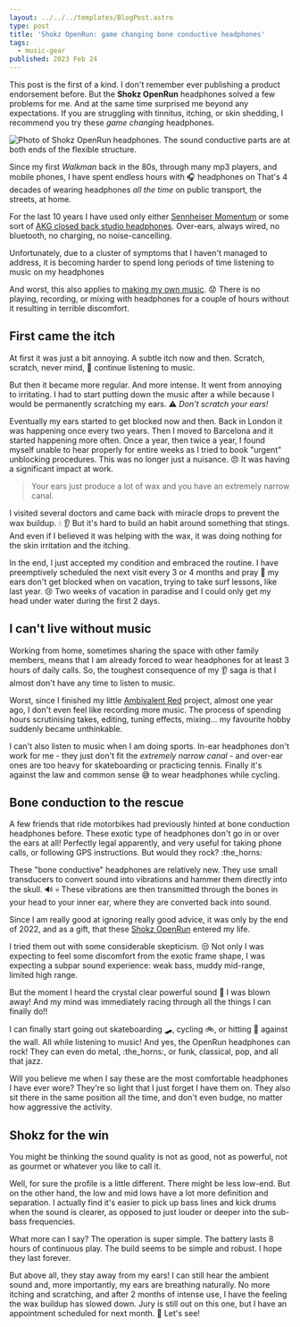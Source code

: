 ```yaml
---
layout: ../../../templates/BlogPost.astro
type: post
title: 'Shokz OpenRun: game changing bone conductive headphones'
tags:
  - music-gear
published: 2023 Feb 24
---
```


<Abstract>

This post is the first of a kind. I don't remember ever publishing a product endorsement before. But the **Shokz OpenRun** headphones solved a few problems for me. And at the same time surprised me beyond any expectations. If you are struggling with tinnitus, itching, or skin shedding, I recommend you try these _game changing_ headphones.

</Abstract>

<Hero>

![Photo of Shokz OpenRun headphones. The sound conductive parts are at both ends of the flexible structure.](./media/shokz-openrun-headphones.jpg)

</Hero>

Since my first _Walkman_ back in the 80s, through many mp3 players, and mobile phones, I have spent endless hours with :headphones: headphones on That's 4 decades of wearing headphones _all the time_ on public transport, the streets, at home.

For the last 10 years I have used only either [Sennheiser Momentum](https://www.google.com/search?q=Sennheiser+Momentum) or some sort of [AKG closed back studio headphones](https://www.google.com/search?q=akg+k271). Over-ears, always wired, no bluetooth, no charging, no noise-cancelling.

Unfortunately, due to a cluster of symptoms that I haven't managed to address, it is becoming harder to spend long periods of time listening to music on my headphones

And worst, this also applies to [making my own music](/about/music). :worried: There is no playing, recording, or mixing with headphones for a couple of hours without it resulting in terrible discomfort.

## First came the itch

At first it was just a bit annoying. A subtle itch now and then. Scratch, scratch, never mind, :hear_no_evil: continue listening to music.

But then it became more regular. And more intense. It went from annoying to irritating. I had to start putting down the music after a while because I would be permanently scratching my ears. :warning: _Don't scratch your ears!_

Eventually my ears started to get blocked now and then. Back in London it was happening once every two years. Then I moved to Barcelona and it started happening more often. Once a year, then twice a year, I found myself unable to hear properly for entire weeks as I tried to book "urgent" unblocking procedures. This was no longer just a nuisance. :angry: It was having a significant impact at work.

> Your ears just produce a lot of wax and you have an extremely narrow canal.

I visited several doctors and came back with miracle drops to prevent the wax buildup. :droplet: :ear: But it's hard to build an habit around something that stings. And even if I believed it was helping with the wax, it was doing nothing for the skin irritation and the itching.

In the end, I just accepted my condition and embraced the routine. I have preemptively scheduled the next visit every 3 or 4 months and pray :pray: my ears don't get blocked when on vacation, trying to take surf lessons, like last year. :cry: Two weeks of vacation in paradise and I could only get my head under water during the first 2 days.

## I can't live without music

Working from home, sometimes sharing the space with other family members, means that I am already forced to wear headphones for at least 3 hours of daily calls. So, the toughest consequence of my :ear: saga is that I almost don't have any time to listen to music.

Worst, since I finished my little [Ambivalent Red](/about/music) project, almost one year ago, I don't even feel like recording more music. The process of spending hours scrutinising takes, editing, tuning effects, mixing... my favourite hobby suddenly became unthinkable.

I can't also listen to music when I am doing sports. In-ear headphones don't work for me - they just don't fit the _extremely narrow canal_ - and over-ear ones are too heavy for skateboarding or practicing tennis. Finally it's against the law and common sense :sweat_smile: to wear headphones while cycling.

## Bone conduction to the rescue

A few friends that ride motorbikes had previously hinted at bone conduction headphones before. These exotic type of headphones don't go in or over the ears at all! Perfectly legal apparently, and very useful for taking phone calls, or following GPS instructions. But would they rock? :the_horns:

These "bone conductive" headphones are relatively new. They use small transducers to convert sound into vibrations and hammer them directly into the skull. :loud_sound: :skull: These vibrations are then transmitted through the bones in your head to your inner ear, where they are converted back into sound.

Since I am really good at ignoring really good advice, it was only by the end of 2022, and as a gift, that these [Shokz OpenRun](https://shokz.com/products/openrun) entered my life.

I tried them out with some considerable skepticism. :unamused: Not only I was expecting to feel some discomfort from the exotic frame shape, I was expecting a subpar sound experience: weak bass, muddy mid-range, limited high range.

But the moment I heard the crystal clear powerful sound :exploding_head: I was blown away! And my mind was immediately racing through all the things I can finally do!!

I can finally start going out skateboarding :skateboard:, cycling :bike:, or hitting :tennis: against the wall. All while listening to music! And yes, the OpenRun headphones can rock! They can even do metal, :the_horns:, or funk, classical, pop, and all that jazz.

Will you believe me when I say these are the most comfortable headphones I have ever wore? They're so light that I just forget I have them on. They also sit there in the same position all the time, and don't even budge, no matter how aggressive the activity.

## Shokz for the win

You might be thinking the sound quality is not as good, not as powerful, not as gourmet or whatever you like to call it.

Well, for sure the profile is a little different. There might be less low-end. But on the other hand, the low and mid lows have a lot more definition and separation. I actually find it's easier to pick up bass lines and kick drums when the sound is clearer, as opposed to just louder or deeper into the sub-bass frequencies.

What more can I say? The operation is super simple. The battery lasts 8 hours of continuous play. The build seems to be simple and robust. I hope they last forever.

But above all, they stay away from my ears! I can still hear the ambient sound and, more importantly, my ears are breathing naturally. No more itching and scratching, and after 2 months of intense use, I have the feeling the wax buildup has slowed down. Jury is still out on this one, but I have an appointment scheduled for next month. :crossed_fingers: Let's see!

